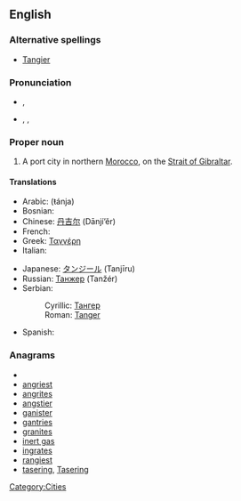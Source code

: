 {{wikipedia}}
==English==

===Alternative spellings===
* [[Tangier]]

===Pronunciation===
* {{a|RP}} {{IPAchar|/tænˈdʒɪəz/}}, {{SAMPA|/t{n"dZI@z/}}
* {{a|US}} {{enPR|tănjîrzʹ}}, {{IPAchar|/tænˈdʒɪrz/}}, {{SAMPA|/t{n"dZIrz/}}

===Proper noun===
{{en-proper noun}}

# A port city in northern [[Morocco]], on the [[Strait of Gibraltar]].

====Translations====
{{trans-top|a port city in northern Morocco}}
* Arabic: {{Arab|[[طنجة]]}} (ŧánja) {{f}}
* Bosnian: {{t-|bs|Tanger|m}}
* Chinese: [[丹吉尔]] (Dānjí’ěr)
* French: {{t-|fr|Tanger}}
* Greek: [[Ταγγέρη]]
* Italian: {{t-|it|Tangeri|f}}
{{trans-mid}}
* Japanese: [[タンジール]] (Tanjīru)
* Russian: [[Танжер]] (Tanžér) {{m}}
* Serbian:
*: Cyrillic: [[Тангер#Serbian|Тангер]] {{m}}
*: Roman: [[Tanger#Serbian|Tanger]] {{m}}
* Spanish: {{t+|es|Tánger|m}}
{{trans-bottom}}

===Anagrams===
* {{alphagram|aeginrst}}
* [[angriest#English|angriest]]
* [[angrites#English|angrites]]
* [[angstier#English|angstier]]
* [[ganister#English|ganister]]
* [[gantries#English|gantries]]
* [[granites#English|granites]]
* [[inert gas#English|inert gas]]
* [[ingrates#English|ingrates]]
* [[rangiest#English|rangiest]]
* [[tasering#English|tasering]], [[Tasering#English|Tasering]]


[[Category:Cities]]